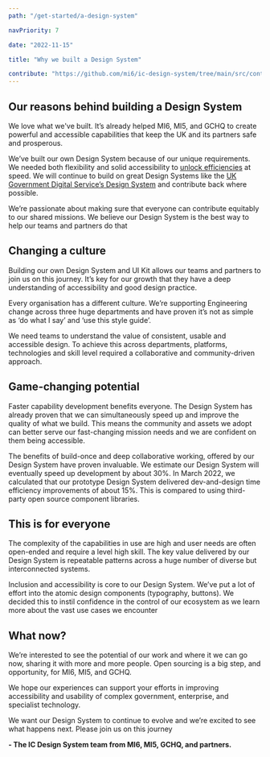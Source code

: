 ```yaml
---
path: "/get-started/a-design-system"

navPriority: 7

date: "2022-11-15"

title: "Why we built a Design System"

contribute: "https://github.com/mi6/ic-design-system/tree/main/src/content/structured/get-started/a-design-system.mdx"
---
```


## Our reasons behind building a Design System

We love what we've built. It’s already helped MI6, MI5, and GCHQ to create powerful and accessible capabilities that keep the UK and its partners safe and prosperous.

We’ve built our own Design System because of our unique requirements. We needed both flexibility and solid accessibility to [unlock efficiencies](https://gds.blog.gov.uk/2020/02/28/podcast-gov-uk-design-system/) at speed. We will continue to build on great Design Systems like the [UK Government Digital Service’s Design System](https://design-system.service.gov.uk/) and contribute back where possible.

We’re passionate about making sure that everyone can contribute equitably to our shared missions. We believe our Design System is the best way to help our teams and partners do that

## Changing a culture

Building our own Design System and UI Kit allows our teams and partners to join us on this journey. It’s key for our growth that they have a deep understanding of accessibility and good design practice.

Every organisation has a different culture. We’re supporting Engineering change across three huge departments and have proven it’s not as simple as ‘do what I say’ and ‘use this style guide’.

We need teams to understand the value of consistent, usable and accessible design. To achieve this across departments, platforms, technologies and skill level required a collaborative and community-driven approach.

## Game-changing potential

Faster capability development benefits everyone. The Design System has already proven that we can simultaneously speed up and improve the quality of what we build. This means the community and assets we adopt can better serve our fast-changing mission needs and we are confident on them being accessible.

The benefits of build-once and deep collaborative working, offered by our Design System have proven invaluable. We estimate our Design System will eventually speed up development by about 30%. In March 2022, we calculated that our prototype Design System delivered dev-and-design time efficiency improvements of about 15%. This is compared to using third-party open source component libraries.

## This is for everyone

The complexity of the capabilities in use are high and user needs are often open-ended and require a level high skill. The key value delivered by our Design System is repeatable patterns across a huge number of diverse but interconnected systems.

Inclusion and accessibility is core to our Design System. We’ve put a lot of effort into the atomic design components (typography, buttons). We decided this to instil confidence in the control of our ecosystem as we learn more about the vast use cases we encounter

## What now?

We’re interested to see the potential of our work and where it we can go now, sharing it with more and more people. Open sourcing is a big step, and opportunity, for MI6, MI5, and GCHQ.

We hope our experiences can support your efforts in improving accessibility and usability of complex government, enterprise, and specialist technology.

We want our Design System to continue to evolve and we’re excited to see what happens next. Please join us on this journey

**- The IC Design System team from MI6, MI5, GCHQ, and partners.**
